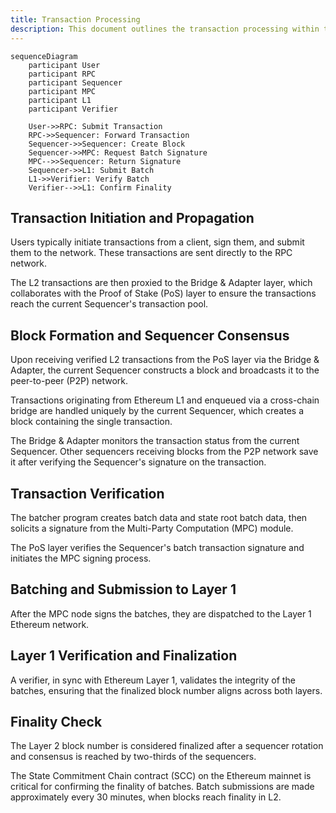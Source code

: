 ```yaml
---
title: Transaction Processing
description: This document outlines the transaction processing within the Metis Hyperion Decentralized Sequencer Pool system.
---
```



```mermaid
sequenceDiagram
    participant User
    participant RPC
    participant Sequencer
    participant MPC
    participant L1
    participant Verifier

    User->>RPC: Submit Transaction
    RPC->>Sequencer: Forward Transaction
    Sequencer->>Sequencer: Create Block
    Sequencer->>MPC: Request Batch Signature
    MPC-->>Sequencer: Return Signature
    Sequencer->>L1: Submit Batch
    L1->>Verifier: Verify Batch
    Verifier-->>L1: Confirm Finality
```

<Steps>

<Step>

## Transaction Initiation and Propagation

Users typically initiate transactions from a client, sign them, and submit them to the network. These transactions are sent directly to the RPC network.

The L2 transactions are then proxied to the Bridge & Adapter layer, which collaborates with the Proof of Stake (PoS) layer to ensure the transactions reach the current Sequencer's transaction pool.

</Step>

<Step>

## Block Formation and Sequencer Consensus

Upon receiving verified L2 transactions from the PoS layer via the Bridge & Adapter, the current Sequencer constructs a block and broadcasts it to the peer-to-peer (P2P) network.

Transactions originating from Ethereum L1 and enqueued via a cross-chain bridge are handled uniquely by the current Sequencer, which creates a block containing the single transaction.

The Bridge & Adapter monitors the transaction status from the current Sequencer. Other sequencers receiving blocks from the P2P network save it after verifying the Sequencer's signature on the transaction.

</Step>

<Step>

## Transaction Verification

The batcher program creates batch data and state root batch data, then solicits a signature from the Multi-Party Computation (MPC) module.

The PoS layer verifies the Sequencer's batch transaction signature and initiates the MPC signing process.

</Step>

<Step>

## Batching and Submission to Layer 1

After the MPC node signs the batches, they are dispatched to the Layer 1 Ethereum network.

</Step>

<Step>

## Layer 1 Verification and Finalization

A verifier, in sync with Ethereum Layer 1, validates the integrity of the batches, ensuring that the finalized block number aligns across both layers.

</Step>

</Steps>

## Finality Check

The Layer 2 block number is considered finalized after a sequencer rotation and consensus is reached by two-thirds of the sequencers.

The State Commitment Chain contract (SCC) on the Ethereum mainnet is critical for confirming the finality of batches. Batch submissions are made approximately every 30 minutes, when blocks reach finality in L2.
